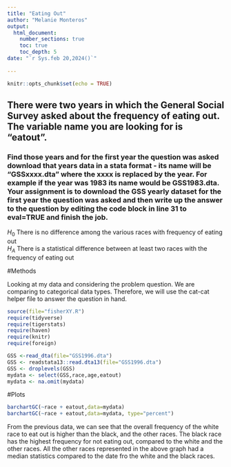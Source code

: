 ```yaml
---
title: "Eating Out"
author: "Melanie Monteros"
output: 
  html_document:
    number_sections: true
    toc: true
    toc_depth: 5
date: "`r Sys.feb 20,2024()`"    
    
---
```


```r
knitr::opts_chunk$set(echo = TRUE)
```

## There were two years in which the General Social Survey asked about the frequency of eating out. The variable name you are looking for is "eatout".
### Find those years and for the first year the question was asked download that years data in a stata format - its name will be "GSSxxxx.dta" where the xxxx is replaced by the year.  For example if the year was 1983 its name would be GSS1983.dta. Your assignment is to download the GSS yearly dataset for the first year the question was asked and then  write up the answer to the question by editing the  code block in line 31 to eval=TRUE and finish the job. 

$H_0$ There is no difference among the various races with frequency of eating out  
$H_A$ There is a statistical difference between at least two races with the frequency of eating out  


#Methods 

Looking at my data and considering the problem question. We are comparing to categorical data types. Therefore, we will use the cat-cat helper file to answer the question in hand.

```r
source(file="fisherXY.R")
require(tidyverse)
require(tigerstats)
require(haven)
require(knitr)
require(foreign)
```
```r
GSS <-read_dta(file="GSS1996.dta")
GSS <- readstata13::read.dta13(file="GSS1996.dta")
GSS <- droplevels(GSS)
mydata <- select(GSS,race,age,eatout)
mydata <- na.omit(mydata)

```


#Plots

```r
barchartGC(~race + eatout,data=mydata)
barchartGC(~race + eatout,data=mydata, type="percent")

```

From the previous data, we can see that the overall frequency of the white race to eat out is higher than the black, and the other races. The black race has the highest frequency for not eating out,
compared to the white and the other races. All the other
races represented in the above graph had a median statistics compared to the date fro the white and the black races.






